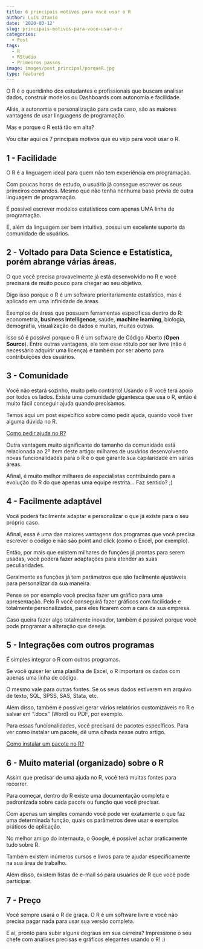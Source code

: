 ```yaml
---
title: 6 principais motivos para você usar o R
author: Luis Otavio
date: '2020-03-12'
slug: principais-motivos-para-voce-usar-o-r
categories:
  - Post
tags:
  - R
  - RStudio
  - Primeiros passos
image: images/post_principal/porqueR.jpg
type: featured
---
```


O R é o queridinho dos estudantes e profissionais que buscam analisar dados, construir modelos ou Dashboards com autonomia e facilidade.

Aliás, a autonomia  e personalização para cada caso, são as maiores vantagens de usar linguagens de programação.

Mas e porque o R está tão em alta?

Vou citar aqui os 7 principais motivos que eu vejo para você usar o R.

## 1 - Facilidade

O R é a linguagem ideal para quem não tem experiência em programação.

Com poucas horas de estudo, o usuário já consegue escrever os seus primeiros comandos. Mesmo que não tenha nenhuma base prévia de outra linguagem de programação.

É possível escrever modelos estatísticos com apenas UMA linha de programação.

E, além da linguagem ser bem intuitiva, possui um excelente suporte da comunidade de usuários.


## 2 - Voltado para Data Science e Estatística, porém abrange várias áreas.

O que você precisa provavelmente já está desenvolvido no R e você precisará de muito pouco para chegar ao seu objetivo. 

Digo isso porque o R é um software prioritariamente estatístico, mas é aplicado em uma infinidade de áreas.

Exemplos de áreas que possuem ferramentas específicas dentro do R: econometria, __business intelligence__, saúde, __machine learning__, biologia, demografia, visualização de dados e muitas, muitas outras. 

Isso só é possível porque o R é um software de Código Aberto (__Open Source__). Entre outras vantagens, ele tem esse rótulo por ser livre (não é necessário adquirir uma licença) e também por ser aberto para contribuições dos usuários.

## 3 - Comunidade

Você não estará sozinho, muito pelo contrário! Usando o R você terá apoio por todos os lados. 
Existe uma comunidade gigantesca que usa o R, então é muito fácil conseguir ajuda quando precisamos. 

Temos aqui um post específico sobre como pedir ajuda, quando você tiver alguma dúvida no R.

[Como pedir ajuda no R?](https://luisotavio.pro/blog/como-conseguir-ajuda-no-r/){target="_blank"}

Outra vantagem muito significante do tamanho da comunidade está relacionada ao 2º item deste artigo: 
milhares de usuários desenvolvendo novas funcionalidades para o R é o que garante sua capilaridade em várias áreas.

Afinal, é muito melhor milhares de especialistas contribuindo para a evolução do R do que apenas uma equipe restrita... Faz sentido? ;)

## 4 - Facilmente adaptável

Você poderá facilmente adaptar e personalizar o que já existe para o seu próprio caso. 

Afinal, essa é uma das maiores vantagens dos programas que você precisa escrever o código e não são point and click (como o Excel, por exemplo).

Então, por mais que existem milhares de funções já prontas para serem usadas, você poderá fazer adaptações para atender as suas peculiaridades. 

Geralmente as funções já tem parâmetros que são facilmente ajustáveis para personalizar da sua maneira.

Pense se por exemplo você precisa fazer um gráfico para uma apresentação. Pelo R você conseguirá fazer gráficos com facilidade e totalmente personalizados, para eles ficarem com a cara da sua empresa.

Caso queira fazer algo totalmente inovador, também é possível porque você pode programar a alteração que deseja.

## 5 - Integrações com outros programas

É simples integrar o R com outros programas. 

Se você quiser ler uma planilha de Excel, o R importará os dados com apenas uma linha de código. 

O mesmo vale para outras fontes. Se os seus dados estiverem em arquivo de texto, SQL, SPSS, SAS, Stata, etc.

Além disso, também é possível gerar vários relatórios customizáveis no R e salvar em “.docx” (Word) ou PDF, por exemplo.

Para essas funcionalidades, você precisará de pacotes específicos. Para ver como instalar um pacote, dê uma olhada nesse outro artigo. 

[Como instalar um pacote no R?](https://luisotavio.pro/blog/como-instalar-um-pacote-no-r/){target="_blank"}

## 6 - Muito material (organizado) sobre o R

Assim que precisar de uma ajuda no R, você terá muitas fontes para recorrer.

Para começar, dentro do R existe uma documentação completa e padronizada sobre cada pacote ou função que você precisar.

Com apenas um simples comando você pode ver exatamente o que faz uma determinada função, quais os parâmetros deve usar e exemplos práticos de aplicação.

No melhor amigo do internauta, o Google, é possível achar praticamente tudo sobre R. 

Também existem inúmeros cursos e livros para te ajudar especificamente na sua área de trabalho.

Além disso, existem listas de e-mail só para usuários de R que você pode participar. 

## 7 - Preço

Você sempre usará o R de graça. O R é um software livre e você não precisa pagar nada para usar sua versão completa. 


E aí, pronto para subir alguns degraus em sua carreira? Impressione o seu chefe com análises precisas e gráficos elegantes usando o R! :)



